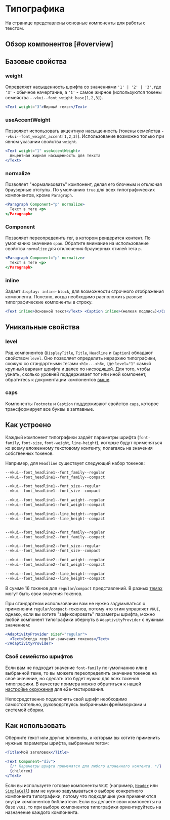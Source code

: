 <Overview group="typography">

# Типографика

На странице представлены основные компоненты для работы с текстом.

</Overview>

## Обзор компонентов [#overview]

<Typography />

## Базовые свойства

### weight

Определяет насыщенность шрифта со значениями `'1' | '2' | '3'`, где `'3'` - обычное начертание,
а `'1'` - самое жирное (используются токены семейства `--vkui--font_weight_base[1,2,3]`).

```jsx
<Text weight="3">Жирный текст</Text>
```

### useAccentWeight

Позволяет использовать акцентную насыщенность (токены семейства `--vkui--font_weight_accent[1,2,3]`).
Использование возможно только при явном указании свойства `weight`.

```jsx
<Text weight="1" useAccentWeight>
  Акцентная жирная насыщенность для текста
</Text>
```

### normalize

Позволяет "нормализовать" компонент, делая его блочным и отключая браузерные отступы.
По умолчанию `true` для всех типографических компонентов, кроме `Paragraph`.

```jsx
<Paragraph Component="p" normalize>
  Текст в теге <p>
</Paragraph>
```

### Component

Позволяет переопределить тег, в котором рендерится контент. По умолчанию значение `span`.
Обратите внимание на использование свойства `normalize` для отключения браузерных стилей тега `p`.

```jsx
<Paragraph Component="p" normalize>
  Текст в теге <p>
</Paragraph>
```

### inline

Задает `display: inline-block`, для возможности строчного отображения компонента. Полезно, когда необходимо
расположить разные типографические компоненты в строку.

```jsx
<Text inline>Основной текст</Text> <Caption inline>(мелкая подпись)</Caption>
```

## Уникальные свойства

### level

Ряд компонентов (`DisplayTitle`, `Title`, `Headline` и `Caption`) обладают свойством `level`.
Оно позволяет определить иерархию типографики, схожую со стандартными тегами `<h1>...<h6>`,
где `level="1"` самый крупный вариант шрифта и далее по нисходящей. Для того, чтобы узнать, сколько
уровней поддерживает тот или иной компонент, обратитесь к документации компонентов [выше](#overview).

### caps

Компоненты `Footnote` и `Caption` поддерживают свойство `caps`, которое трансформирует все буквы в заглавные.

## Как устроено

Каждый компонент типографики задаёт параметры шрифта (`font-family`, `font-size`, `font-weight`, `line-height`),
которые будут применяться ко всему вложенному текстовому контенту, полагаясь на значения собственных токенов.

Например, для `Headline` существует следующий набор токенов:

```css
--vkui--font_headline1--font_family--regular
--vkui--font_headline1--font_family--compact

--vkui--font_headline1--font_size--regular
--vkui--font_headline1--font_size--compact

--vkui--font_headline1--font_weight--regular
--vkui--font_headline1--font_weight--compact

--vkui--font_headline1--line_height--regular
--vkui--font_headline1--line_height--compact


--vkui--font_headline2--font_family--regular
--vkui--font_headline2--font_family--compact

--vkui--font_headline2--font_size--regular
--vkui--font_headline2--font_size--compact

--vkui--font_headline2--font_weight--regular
--vkui--font_headline2--font_weight--compact

--vkui--font_headline2--line_height--regular
--vkui--font_headline2--line_height--compact
```

В сумме 16 токенов для `regular`/`compact` представлений. В разных [темах](/overview/platforms-and-themes#themes)
могут быть свои значения токенов.

При стандартном использовании вам не нужно задумываться о применении `regular`/`compact`-токенов, потому что
этим управляет `VKUI`, однако, если вы хотите "зафиксировать" параметры шрифта, можно любой компонент типографики
обернуть в `AdaptivityProvider` с нужным значением:

```jsx
<AdaptivityProvider sizeY="regular">
  <Text>Всегда regular-значения токенов</Text>
</AdaptivityProvider>
```

### Своё семейство шрифтов

Если вам не подходит значение `font-family` по-умолчанию или в выбранной теме, то вы можете переопределить значение
токенов на своё значение, но сделать это будет нужно для всех токенов типографики.
В качестве примера можно обратиться к нашей [настройке окружения](https://github.com/VKCOM/VKUI/blob/master/packages/vkui/playwright/index.css) для e2e-тестирования.

Непосредственно подключить свой шрифт необходимо самостоятельно, руководствуясь выбранными фреймворками и системой сборки.

## Как использовать

Оберните текст или другие элементы, к которым вы хотите применить нужные параметры шрифта, выбранным тегом:

```jsx
<Title>Мой заголовок</Title>

<Text Component="div">
  {/* Параметры шрифта применятся для любого вложенного контента. */}
  {children}
</Text>
```

Если вы используете готовые компоненты `VKUI` (например, [`Header`](/components/group#header) или [`SimpleCell`](/components/simple-cell)) вам не нужно задумываться о
выборе конкретного компонента типографики, потому что подходящие уже применяются внутри компонентов библиотеки.
Если вы делаете свои компоненты на базе `VKUI`, то при выборе компонентов типографики ориентируйтесь на назначение
каждого компонента.
